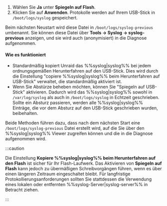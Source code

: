 1. Wählen Sie **Ja** unter **Spiegeln auf Flash**.
2. Klicken Sie auf **Anwenden**. Protokolle werden auf Ihrem USB-Stick in `/boot/logs/syslog` gespeichert.

Beim nächsten Neustart wird diese Datei in `/boot/logs/syslog-previous` umbenannt. Sie können diese Datei über **Tools → Syslog → syslog-previous** anzeigen, und sie wird auch (anonymisiert) in die Diagnose aufgenommen.

<h4>Wie es funktioniert</h4>

- Standardmäßig kopiert Unraid das %%syslog|syslog%% bei jedem ordnungsgemäßen Herunterfahren auf den USB-Stick. Dies wird durch die Einstellung "copiere %%syslog|syslog%% beim Herunterfahren auf USB-Stick" verwaltet, die standardmäßig aktiviert ist.
- Wenn Sie Abstürze beheben möchten, können Sie "Spiegeln auf USB-Stick" aktivieren. Dadurch wird das %%syslog|syslog%% sowohl in `/var/log/syslog` als auch in `/boot/logs/syslog` in Echtzeit geschrieben. Sollte ein Absturz passieren, werden alle %%syslog|syslog%% Einträge, die vor dem Absturz auf den USB-Stick geschrieben wurden, beibehalten.

Beide Methoden führen dazu, dass nach dem nächsten Start eine `/boot/logs/syslog-previous` Datei erstellt wird, auf die Sie über den %%syslog|syslog%% Viewer zugreifen können und die in die Diagnose aufgenommen wird.

:::caution

Die Einstellung **Kopiere %%syslog|syslog%% beim Herunterfahren auf den Flash** ist sicher für Ihr Flash-Laufwerk. Das Aktivieren von **Spiegeln auf Flash** kann jedoch zu übermäßigen Schreibvorgängen führen, wenn es über einen längeren Zeitraum eingeschaltet bleibt. Für langfristige Protokollierungsanforderungen sollten Sie stattdessen die Verwendung eines lokalen oder entfernten %%syslog-Server|syslog-server%% in Betracht ziehen.

:::
